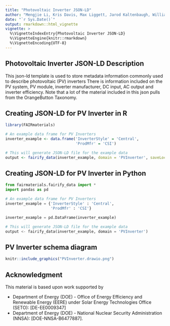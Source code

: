 ```yaml
---
title: "Photovoltaic Inverter JSON-LD"
author: "Mengjie Li, Kris Davis, Max Liggett, Jarod Kaltenbaugh, William C. Oltjen, Xuanji Yu, Laura S. Bruckman, Roger H. French"
date: "`r Sys.Date()`"
output: rmarkdown::html_vignette
vignette: >
  %\VignetteIndexEntry{Photovoltaic Inverter JSON-LD}
  %\VignetteEngine{knitr::rmarkdown}
  %\VignetteEncoding{UTF-8}
---
```


Photovoltaic Inverter JSON-LD Description
-----------------------------------
This json-ld template is used to store metadata information commonly used to describe photovoltaic (PV) inverters There is information included on the PV system, PV module, inverter manufacturer, DC input, AC output and inverter efficiency. Note that a lot of the material included in this json pulls from the OrangeButton Taxonomy. 

Creating JSON-LD for PV Inverter in R
------------------------------------------
```r
library(FAIRmaterials)

# An example data frame for PV Inverters
inverter_example <- data.frame('InverterStyle' = 'Central',
                               'ProdMfr' = 'CSI')

# This will generate JSON-LD file for the example data
output <- fairify_data(inverter_example, domain = 'PVInverter', saveLocal = TRUE)
```

Creating JSON-LD for PV Inverter in Python
------------------------------------------
```python
from fairmaterials.fairify_data import *
import pandas as pd

# An example data frame for PV Inverters
inverter_example = {'InverterStyle' : 'Central',
                    'ProdMfr' : 'CSI'}

inverter_example = pd.DataFrame(inverter_example)

# This will generate JSON-LD file for the example data
output <- fairify_data(inverter_example, domain = 'PVInverter')
```


PV Inverter schema diagram
--------------------------

```r
knitr::include_graphics("PVInverter.drawio.png")
```

Acknowledgment
--------------------------
This material is based upon work supported by

* Department of Energy (DOE) - Office of Energy Efficiency and Renewable Energy (EERE) under Solar Energy Technologies Office (SETO): [DE-EE0009347]  
* Department of Energy (DOE) - National Nuclear Security Administration (NNSA): [DOE-NNSA-B6477887].
